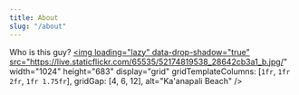 ```yaml
---
title: About
slug: "/about"
---
```


Who is this guy?
<a href="https://www.flickr.com/photos/195832290@N03/52174819538/in/dateposted-public/">
  <img
    loading="lazy"
    data-drop-shadow="true"
    src="https://live.staticflickr.com/65535/52174819538_28642cb3a1_b.jpg/"
    width="1024"
    height="683"
    display="grid"
    gridTemplateColumns: [`1fr`, `1fr 2fr`, `1fr 1.75fr`],
    gridGap: [4, 6, 12],
    alt="Ka'anapali Beach"
  />
</a>